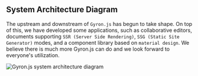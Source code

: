 ## System Architecture Diagram

The upstream and downstream of `Gyron.js` has begun to take shape. On top of this, we have developed some applications, such as collaborative editors, documents supporting `SSR (Server Side Rendering)`, `SSG (Static Site Generator)` modes, and a component library based on `material design`. We believe there is much more Gyron.js can do and we look forward to everyone's utilization.

![Gyron.js system architecture diagram](/assets/image/architecture-diagram-light-en.webp)
